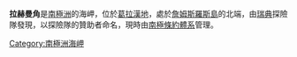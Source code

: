 {{coord|63|47|S|57|47|W|source:GNIS|display=title}}

'''拉赫曼角'''是[[南極洲|南極洲]]的海岬，位於[[葛拉漢地|葛拉漢地]]，處於[[詹姆斯羅斯島|詹姆斯羅斯島]]的北端，由[[瑞典|瑞典]]探險隊發現，以探險隊的贊助者命名，現時由[[南極條約體系|南極條約體系]]管理。

{{DEFAULTSORT:Cape Lachman}}
[[Category:南極洲海岬|Category:南極洲海岬]]


{{JamesRossIsland-geo-stub}}